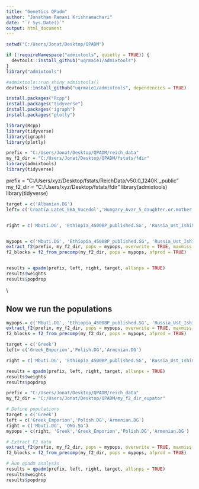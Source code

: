 ---
title: "Genetics QPadm"
author: "Jonathan Ramani Krishnamachari"
date: "`r Sys.Date()`"
output: html_document
---

```{r setup, include=FALSE}
setwd("C:/Users/Jonat/Desktop/QPADM")
```

```{r}
if (!requireNamespace("admixtools", quietly = TRUE)) {
  devtools::install_github("uqrmaie1/admixtools")
}
library("admixtools")
```


```{r}
#admixtools::run_shiny_admixtools()
devtools::install_github("uqrmaie1/admixtools", dependencies = TRUE)
```


```{r}
install.packages("Rcpp")
install.packages("tidyverse")
install.packages("igraph")
install.packages("plotly")
```

```{r}
library(Rcpp)
library(tidyverse)
library(igraph)
library(plotly)
```


```{r}
prefix = "C:/Users/Jonat/Desktop/QPADM/reich_data"
my_f2_dir = "C:/Users/Jonat/Desktop/QPADM/fstats/fdir"
library(admixtools)
library(tidyverse)
```


prefix = "C:/Users/xyz/Desktop/fstats/ReichData/v50.0_1240K _public"
my_f2_dir = "C:/Users/xyz/Desktop/fstats/fdir"
library(admixtools)
library(tidyverse)



```{r}
target = c('Albanian.DG')
left= c('Croatia_LateC_EBA_Vucedol','Hungary_Avar_5_daughter.or.mother.AV1','Italy_IA_Republic_oEasternMediterranean.SG')


right = c('Mbuti.DG', 'Ethiopia_4500BP_published.SG', 'Russia_Ust_Ishim.DG', 'Czech_Vestonice16', 'Belgium_UP_GoyetQ116_1_published', 'Russia_Kostenki14.SG', 'Russia_AfontovaGora3', 'Italy_North_Villabruna_HG', 'Han.DG', 'Papuan.DG', 'Karitiana.DG', 'Georgia_Satsurblia.SG', 'Iran_GanjDareh_N', 'Turkey_Epipaleolithic', 'Morocco_Iberomaurusian', 'Jordan_PPNB', 'Russia_HG_Karelia.SG', 'Russia_Samara_EBA_Yamnaya', 'Czech_Bohemia_CordedWare', 'Armenia_LBA.SG', 'ONG.SG')


mypops = c('Mbuti.DG', 'Ethiopia_4500BP_published.SG', 'Russia_Ust_Ishim.DG', 'Czech_Vestonice16', 'Belgium_UP_GoyetQ116_1_published', 'Russia_Kostenki14.SG', 'Russia_AfontovaGora3', 'Italy_North_Villabruna_HG', 'Han.DG', 'Papuan.DG', 'Karitiana.DG', 'Georgia_Satsurblia.SG', 'Iran_GanjDareh_N', 'Turkey_Epipaleolithic', 'Morocco_Iberomaurusian', 'Jordan_PPNB', 'Russia_HG_Karelia.SG', 'Russia_Samara_EBA_Yamnaya', 'Czech_Bohemia_CordedWare', 'Armenia_LBA.SG', 'ONG.SG','Albanian.DG','Croatia_LateC_EBA_Vucedol', 'Hungary_Avar_5_daughter.or.mother.AV1', 'Italy_IA_Republic_oEasternMediterranean.SG')
extract_f2(prefix, my_f2_dir, pops = mypops, overwrite = TRUE, maxmiss = 1)
f2_blocks = f2_from_precomp(my_f2_dir, pops = mypops, afprod = TRUE)


results = qpadm(prefix, left, right, target, allsnps = TRUE)
results$weights
results$popdrop 

```

\\

## Now we run the populations 


```{r}
mypops = c('Mbuti.DG', 'Ethiopia_4500BP_published.SG', 'Russia_Ust_Ishim.DG', 'Czech_Vestonice16', 'Belgium_UP_GoyetQ116_1_published', 'Russia_Kostenki14.SG', 'Russia_AfontovaGora3', 'Italy_North_Villabruna_HG', 'Han.DG', 'Papuan.DG', 'Karitiana.DG', 'Georgia_Satsurblia.SG', 'Iran_GanjDareh_N', 'Turkey_Epipaleolithic', 'Morocco_Iberomaurusian', 'Jordan_PPNB', 'Russia_HG_Karelia.SG', 'Russia_Samara_EBA_Yamnaya', 'Czech_Bohemia_CordedWare', 'Armenia_LBA.SG', 'ONG.SG','Greek','Greek_Emporion','Polish.DG','Armenian.DG')
extract_f2(prefix, my_f2_dir, pops = mypops, overwrite = TRUE, maxmiss = 1)
f2_blocks = f2_from_precomp(my_f2_dir, pops = mypops, afprod = TRUE)
```


```{r}
target = c('Greek')
left= c('Greek_Emporion','Polish.DG','Armenian.DG')
```


```{r}
right = c('Mbuti.DG', 'Ethiopia_4500BP_published.SG', 'Russia_Ust_Ishim.DG', 'Czech_Vestonice16', 'Belgium_UP_GoyetQ116_1_published', 'Russia_Kostenki14.SG', 'Russia_AfontovaGora3', 'Italy_North_Villabruna_HG', 'Han.DG', 'Papuan.DG', 'Karitiana.DG', 'Georgia_Satsurblia.SG', 'Iran_GanjDareh_N', 'Turkey_Epipaleolithic', 'Morocco_Iberomaurusian', 'Jordan_PPNB', 'Russia_HG_Karelia.SG', 'Russia_Samara_EBA_Yamnaya', 'Czech_Bohemia_CordedWare', 'Armenia_LBA.SG', 'ONG.SG')
```




```{r}
results = qpadm(prefix, left, right, target, allsnps = TRUE)
results$weights
results$popdrop
```





```{r}
prefix = "C:/Users/Jonat/Desktop/QPADM/reich_data"
my_f2_dir = "C:/Users/Jonat/Desktop/QPADM/my_f2_dir_eupator"

# Define populations
target = c('Greek')
left = c('Greek_Emporion','Polish.DG','Armenian.DG')
right = c('Mbuti.DG', 'ONG.SG')
mypops = c(right, 'Greek','Greek_Emporion','Polish.DG','Armenian.DG')

# Extract F2 data
extract_f2(prefix, my_f2_dir, pops = mypops, overwrite = TRUE, maxmiss = 1)
f2_blocks = f2_from_precomp(my_f2_dir, pops = mypops, afprod = TRUE)

# Run qpadm analysis
results = qpadm(prefix, left, right, target, allsnps = TRUE)
results$weights
results$popdrop

```

